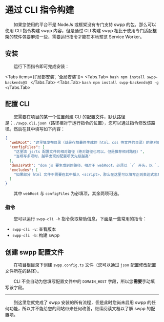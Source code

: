 
# 通过 CLI 指令构建

&emsp;&emsp;如果您使用的平台不是 NodeJs 或框架没有专门支持 swpp 的包，那么可以使用 CLI 指令构建 swpp 内容，但是通过 CLI 构建 swpp 相比于使用专门适配框架的软件包要麻烦一些，需要运行指令才能在本地预览 Service Worker。

## 安装

&emsp;&emsp;运行下面指令即可完成安装：

<Tabs items={['局部安装', '全局安装']}>
  <Tabs.Tab>
    ```bash
    npm install swpp-backends@3
    ```
  </Tabs.Tab>
  <Tabs.Tab>
    ```bash
    npm install swpp-backends@3 -g
    ```
  </Tabs.Tab>
</Tabs>

## 配置 CLI

&emsp;&emsp;您需要在项目的某一个位置创建 CLI 的配置文件，默认路径是：`./swpp.cli.json`（路径相对于运行指令的位置），您可以通过指令修改该路径。然后在其中填写如下内容：

```json
{
  "webRoot": "这里填发布目录（就是存放最终生成的 html、css 等文件的目录）的绝对或相对路径",
  "configFiles": [
    "这里填 js/ts 配置文件的相对路径（绝对路径也可以，但是推荐相对路径）",
    "当填写多项时，越早出现的配置项优先级越高"
  ],
  "domJsPath": "dom js 要生成到的路径，相对于 webRoot，必须以 `/` 开头，以 `.js` 结尾",
  "excludes": [
    "如果部分 html 文件不需要在其中插入 <script>，那么在这里可以填写正则表达式忽略这些文件，区分大小写"
  ]
}
```

&emsp;&emsp;其中 `webRoot` 与 `configFiles` 为必填项，其余两项可选。

### 指令

&emsp;&emsp;您可以运行 `swpp-cli -h` 指令获取帮助信息，下面是一些常用的指令：

+ `swpp-cli -v`: 查看版本
+ `swpp-cli -b`: 构建 swpp

## 创建 swpp 配置文件

&emsp;&emsp;在项目根目录下创建 `swpp.config.ts` 文件（您可以通过 `json` 配置修改配置文件所在的路径）。

&emsp;&emsp;CLI 不会自动为您填写配置文件中的 `DOMAIN_HOST` 字段，所以您**需要**手动填写该字段。

---

&emsp;&emsp;到这里您就完成了 swpp 安装的所有流程，但是此时您尚未启用 swpp 的任何功能，所以并不能给您的网站带来任何改善，继续阅读文档以了解 swpp 的配置项。